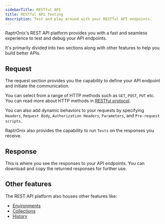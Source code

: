 ```yaml
---
sidebarTitle: RESTful API
title: RESTful API Testing
description: Test and play around with your RESTful API endpoints.
---
```


RaptrOnix's REST API platform provides you with a fast and seamless experience to test and debug your API endpoints.

It's primarily divided into two sections along with other features to help you build better APIs.

## Request

The request section provides you the capability to define your API endpoint and initiate the communication.

You can select from a range of HTTP methods such as `GET`, `POST`, `PUT` etc. You can read more about HTTP methods in [RESTful protocol](/documentation/protocols/rest).

You can also add dynamic behaviors to your requests by specifying `Headers`, `Request Body`, `Authorization Headers`, `Parameters`, and `Pre-request scripts`.

RaptrOnix also provides the capability to run `Tests` on the responses you receive.

## Response

This is where you see the responses to your API endpoints. You can download and copy the returned responses for further use.

## Other features

The REST API platform also houses other features like:

- [Environments](/documentation/features/environments)
- [Collections](/documentation/features/collections)
- [History](/documentation/features/history)
